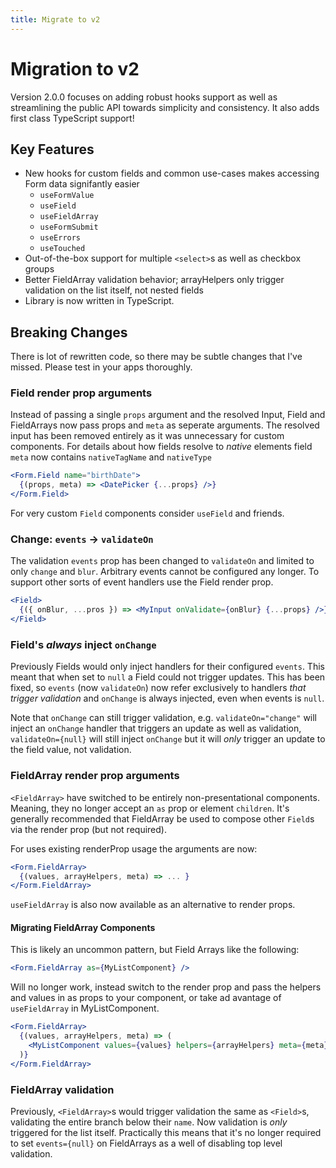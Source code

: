 ```yaml
---
title: Migrate to v2
---
```


# Migration to v2

Version 2.0.0 focuses on adding robust hooks support as well as streamlining the public
API towards simplicity and consistency. It also adds first class TypeScript support!

## Key Features

- New hooks for custom fields and common use-cases makes accessing Form data signifantly easier
  - `useFormValue`
  - `useField`
  - `useFieldArray`
  - `useFormSubmit`
  - `useErrors`
  - `useTouched`
- Out-of-the-box support for multiple `<select>`s as well as checkbox groups
- Better FieldArray validation behavior; arrayHelpers only trigger validation on the list itself, not nested fields
- Library is now written in TypeScript.

## Breaking Changes

There is lot of rewritten code, so there may be subtle changes that I've missed. Please
test in your apps thoroughly.

### Field render prop arguments

Instead of passing a single `props` argument and the resolved Input, Field and FieldArrays
now pass props and `meta` as seperate arguments. The resolved input has been removed
entirely as it was unnecessary for custom components. For details about how fields
resolve to _native_ elements field `meta` now contains `nativeTagName` and `nativeType`

```jsx static
<Form.Field name="birthDate">
  {(props, meta) => <DatePicker {...props} />}
</Form.Field>
```

For very custom `Field` components consider `useField` and friends.

### Change: `events` -> `validateOn`

The validation `events` prop has been changed to `validateOn` and limited to only `change` and `blur`.
Arbitrary events cannot be configured any longer. To support other sorts of event
handlers use the Field render prop.

```jsx
<Field>
  {({ onBlur, ...pros }) => <MyInput onValidate={onBlur} {...props} />}
</Field>
```

### Field's _always_ inject `onChange`

Previously Fields would only inject handlers for their configured `events`. This
meant that when set to `null` a Field could not trigger updates. This has been fixed, so
`events` (now `validateOn`) now refer exclusively to handlers _that trigger validation_ and `onChange` is always
injected, even when events is `null`.

Note that `onChange` can still trigger validation, e.g.
`validateOn="change"` will inject an `onChange` handler that triggers an update as well as validation,
`validateOn={null}` will still inject `onChange` but it will _only_ trigger an update
to the field value, not validation.

### FieldArray render prop arguments

`<FieldArray>` have switched to be entirely non-presentational components. Meaning,
they no longer accept an `as` prop or element `children`. It's generally recommended
that FieldArray be used to compose other `Field`s via the render prop (but not required).

For uses existing renderProp usage the arguments are now:

```jsx static
<Form.FieldArray>
  {(values, arrayHelpers, meta) => ... }
</Form.FieldArray>
```

`useFieldArray` is also now available as an alternative to render props.

#### Migrating FieldArray Components

This is likely an uncommon pattern, but Field Arrays like the following:

```jsx
<Form.FieldArray as={MyListComponent} />
```

Will no longer work, instead switch to the render prop and pass the helpers and values
in as props to your component, or take ad avantage of `useFieldArray` in MyListComponent.

```jsx
<Form.FieldArray>
  {(values, arrayHelpers, meta) => (
    <MyListComponent values={values} helpers={arrayHelpers} meta={meta} />
  )}
</Form.FieldArray>
```

### FieldArray validation

Previously, `<FieldArray>`s would trigger validation the same as `<Field>`s, validating
the entire branch below their `name`. Now validation is _only_ triggered for the list itself.
Practically this means that it's no longer required to set `events={null}` on FieldArrays as a well
of disabling top level validation.
